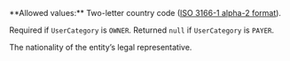 <ParamField body="LegalRepresentativeNationality" type="string" >     
**Allowed values:** Two-letter country code  (<a href="/api-reference/overview/data-formats" target="_blank">ISO 3166-1 alpha-2 format</a>).

Required if `UserCategory` is `OWNER`. Returned `null` if `UserCategory` is `PAYER`.

The nationality of the entity’s legal representative.
</ParamField>